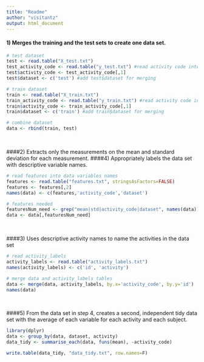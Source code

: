 ```yaml
---
title: "Readme"
author: "visitantz"
output: html_document
---
```



#### 1) Merges the training and the test sets to create one data set.

```r
# test dataset
test <- read.table("X_test.txt")
test_activity_code <- read.table("y_test.txt") #read activity code into test$activity_code
test$activity_code <- test_activity_code[,1]
test$dataset <- c('test') #add test$dataset for merging

# train dataset
train <- read.table("X_train.txt")
train_activity_code <- read.table("y_train.txt") #read activity code into train$activity_code
train$activity_code <- train_activity_code[,1]
train$dataset <- c('train') #add train$dataset for merging

# combine dataset
data <- rbind(train, test)
```
<br>

####2) Extracts only the measurements on the mean and standard deviation for each measurement.
####4) Appropriately labels the data set with descriptive variable names.

```r
# read features into data variables names
features <- read.table("features.txt", stringsAsFactors=FALSE)
features <- features[,2]
names(data) <- c(features,'activity_code','dataset')

# features needed
featuresNum_need <- grep("mean|std|activity_code|dataset", names(data))
data <- data[,featuresNum_need]
```

<br>

####3) Uses descriptive activity names to name the activities in the data set
```r
# read activity_labels
activity_labels <- read.table("activity_labels.txt")
names(activity_labels) <- c('id', 'activity')

# merge data and activity_labels tables
data <- merge(data, activity_labels, by.x='activity_code', by.y='id')
names(data)
```
<br>

####5) From the data set in step 4, creates a second, independent tidy data set with the average of each variable for each activity and each subject.
```r
library(dplyr)
data <- group_by(data, dataset, activity)
data_tidy <- summarise_each(data, funs(mean), -activity_code)

write.table(data_tidy, "data_tidy.txt", row.names=F)         
```     
       

